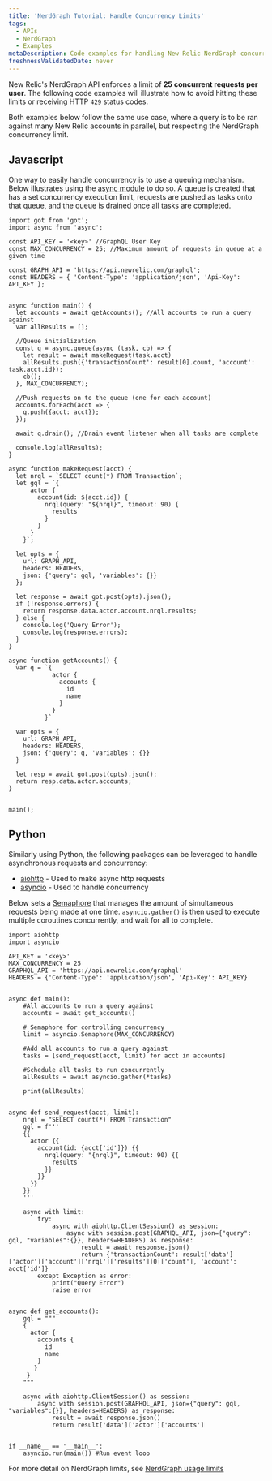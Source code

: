 ```yaml
---
title: 'NerdGraph Tutorial: Handle Concurrency Limits'
tags:
  - APIs
  - NerdGraph
  - Examples
metaDescription: Code examples for handling New Relic NerdGraph concurrency limits.
freshnessValidatedDate: never
---
```


New Relic's NerdGraph API enforces a limit of **25 concurrent requests per user**. The following code examples will illustrate how to avoid hitting these limits or receiving HTTP `429` status codes.

Both examples below follow the same use case, where a query is to be ran against many New Relic accounts in parallel, but respecting the NerdGraph concurrency limit.


## Javascript

One way to easily handle concurrency is to use a queuing mechanism. Below illustrates using the [async module](https://caolan.github.io/async/v3/docs.html#queue) to do so. A queue is created that has a set concurrency execution limit, requests are pushed as tasks onto that queue, and the queue is drained once all tasks are completed.

``` node
import got from 'got';
import async from 'async';

const API_KEY = '<key>' //GraphQL User Key
const MAX_CONCURRENCY = 25; //Maximum amount of requests in queue at a given time

const GRAPH_API = 'https://api.newrelic.com/graphql';
const HEADERS = { 'Content-Type': 'application/json', 'Api-Key': API_KEY };


async function main() {
  let accounts = await getAccounts(); //All accounts to run a query against
  var allResults = [];

  //Queue initialization
  const q = async.queue(async (task, cb) => {
    let result = await makeRequest(task.acct)
    allResults.push({'transactionCount': result[0].count, 'account': task.acct.id});
    cb();
  }, MAX_CONCURRENCY);

  //Push requests on to the queue (one for each account)
  accounts.forEach(acct => {
    q.push({acct: acct});
  });

  await q.drain(); //Drain event listener when all tasks are complete

  console.log(allResults);
}

async function makeRequest(acct) {
  let nrql = `SELECT count(*) FROM Transaction`;
  let gql = `{
      actor {
        account(id: ${acct.id}) {
          nrql(query: "${nrql}", timeout: 90) {
            results
          }
        }
      }
    }`;

  let opts = {
    url: GRAPH_API,
    headers: HEADERS,
    json: {'query': gql, 'variables': {}}
  };

  let response = await got.post(opts).json();
  if (!response.errors) {
    return response.data.actor.account.nrql.results;
  } else {
    console.log('Query Error');
    console.log(response.errors);
  }
}

async function getAccounts() {
  var q = `{
            actor {
              accounts {
                id
                name
              }
            }
          }`

  var opts = {
    url: GRAPH_API,
    headers: HEADERS,
    json: {'query': q, 'variables': {}}
  }

  let resp = await got.post(opts).json();
  return resp.data.actor.accounts;
}


main();

```

## Python

Similarly using Python, the following packages can be leveraged to handle asynchronous requests and concurrency:
  * [aiohttp](https://docs.aiohttp.org/en/stable/) - Used to make async http requests
  * [asyncio](https://docs.python.org/3/library/asyncio.html) - Used to handle concurrency


Below sets a [Semaphore](https://docs.python.org/3/library/asyncio-sync.html?highlight=semaphore#asyncio.Semaphore) that manages the amount of simultaneous requests being made at one time. `asyncio.gather()` is then used to execute multiple coroutines concurrently, and wait for all to complete.

```
import aiohttp
import asyncio

API_KEY = '<key>'
MAX_CONCURRENCY = 25
GRAPHQL_API = 'https://api.newrelic.com/graphql'
HEADERS = {'Content-Type': 'application/json', 'Api-Key': API_KEY}


async def main():
    #All accounts to run a query against
    accounts = await get_accounts()

    # Semaphore for controlling concurrency
    limit = asyncio.Semaphore(MAX_CONCURRENCY)

    #Add all accounts to run a query against
    tasks = [send_request(acct, limit) for acct in accounts]

    #Schedule all tasks to run concurrently
    allResults = await asyncio.gather(*tasks)

    print(allResults)


async def send_request(acct, limit):
    nrql = "SELECT count(*) FROM Transaction"
    gql = f'''
    {{
      actor {{
        account(id: {acct['id']}) {{
          nrql(query: "{nrql}", timeout: 90) {{
            results
          }}
        }}
      }}
    }}
    '''

    async with limit:
        try:
            async with aiohttp.ClientSession() as session:
                async with session.post(GRAPHQL_API, json={"query": gql, "variables":{}}, headers=HEADERS) as response:
                    result = await response.json()
                    return {'transactionCount': result['data']['actor']['account']['nrql']['results'][0]['count'], 'account': acct['id']}
        except Exception as error:
            print("Query Error")
            raise error


async def get_accounts():
    gql = """
    {
      actor {
        accounts {
          id
          name
        }
       }
     }
    """

    async with aiohttp.ClientSession() as session:
        async with session.post(GRAPHQL_API, json={"query": gql, "variables":{}}, headers=HEADERS) as response:
            result = await response.json()
            return result['data']['actor']['accounts']


if __name__ == '__main__':
    asyncio.run(main()) #Run event loop

```

For more detail on NerdGraph limits, see [NerdGraph usage limits](/docs/apis/nerdgraph/nerdgraph-usage-limits)

